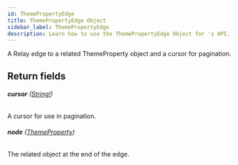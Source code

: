 ```yaml
---
id: ThemePropertyEdge
title: ThemePropertyEdge Object
sidebar_label: ThemePropertyEdge
description: Learn how to use the ThemePropertyEdge Object for 's API.
---
```


A Relay edge to a related ThemeProperty object and a cursor for pagination.

## Return fields

###### <b>cursor</b> ([String!](api/schema/scalar/String.mdx))

A cursor for use in pagination.

###### <b>node</b> ([ThemeProperty](api/schema/object/ThemeProperty.mdx))

The related object at the end of the edge.
